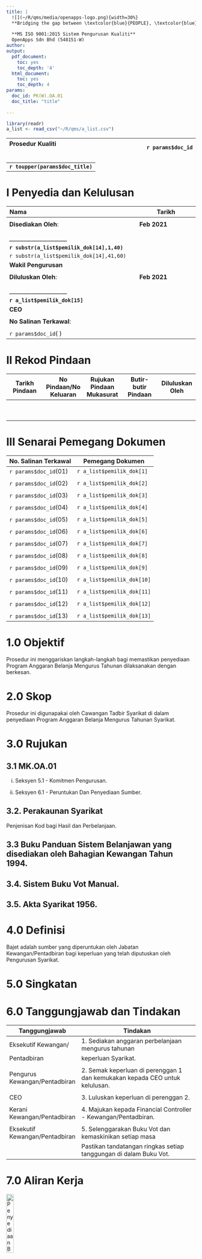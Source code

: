```yaml
---
title: |
  ![](~/R/qms/media/openapps-logo.png){width=30%}  
  **Bridging the gap between \textcolor{blue}{PEOPLE}, \textcolor{blue}{BUSINESS} and \textcolor{blue}{TECHNOLOGY}**
  
  **MS ISO 9001:2015 Sistem Pengurusan Kualiti**  
  OpenApps Sdn Bhd (548151-W)
author:
output:
  pdf_document:
    toc: yes
    toc_depth: '4'
  html_document:
    toc: yes
    toc_depth: 4
params:
  doc_id: PK(W).OA.01
  doc_title: "title"
  
---
```


```r
library(readr)
a_list <- read_csv("~/R/qms/a_list.csv")
```

\newpage

|Prosedur Kualiti &nbsp; &nbsp; &nbsp; &nbsp; &nbsp; &nbsp; &nbsp; &nbsp; &nbsp; &nbsp;&nbsp; &nbsp; &nbsp; &nbsp; &nbsp; &nbsp; &nbsp; &nbsp; &nbsp; &nbsp;&nbsp; &nbsp; &nbsp; &nbsp; &nbsp; &nbsp; &nbsp; &nbsp; &nbsp; &nbsp;&nbsp; &nbsp; &nbsp; &nbsp; &nbsp; &nbsp; &nbsp; &nbsp; &nbsp; &nbsp;|`r params$doc_id`|
|:------------------|-------:|


|                                   |
|:---------------------------------:|
|**`r toupper(params$doc_title)`**|

# I    Penyedia dan Kelulusan

|Nama &nbsp; &nbsp; &nbsp; &nbsp; &nbsp; &nbsp; &nbsp; &nbsp; &nbsp; &nbsp; &nbsp; &nbsp; &nbsp; &nbsp; &nbsp; &nbsp; &nbsp; &nbsp; &nbsp; &nbsp; &nbsp; &nbsp; &nbsp; &nbsp; &nbsp; &nbsp; &nbsp; &nbsp; &nbsp; &nbsp; &nbsp; &nbsp; &nbsp; |Tarikh |
|-------------------------------|--------------|
|                               |              |
| **Disediakan Oleh**:          | **Feb 2021** |
|                               |              |
|                               |              |
|_____________________          |              |
| **`r substr(a_list$pemilik_dok[14],1,40)`**| |
| `r substr(a_list$pemilik_dok[14],41,60)`   | |
| **Wakil Pengurusan**          |              |
|                               |              |
| **Diluluskan Oleh**:          | **Feb 2021** |
|                               |              |
|                               |              |
|_____________________          |              |
| **`r a_list$pemilik_dok[15]`**|              |
| **CEO**                       |              |
|                               |              |
| **No Salinan Terkawal**:      |              |
|                               |              |
| `r params$doc_id`( )          |              |

\newpage

# II    Rekod Pindaan

|Tarikh Pindaan|No Pindaan/No Keluaran|Rujukan Pindaan Mukasurat |Butir-butir Pindaan|Diluluskan Oleh|
|-------------|-------------|-------------|-------------|-------------|
|             |             |             |             |             |
|             |             |             |             |             |
|             |             |             |             |             |
|             |             |             |             |             |
|             |             |             |             |             |
|             |             |             |             |             |
|             |             |             |             |             |
|             |             |             |             |             |
|             |             |             |             |             |

# III   Senarai Pemegang Dokumen

| No. Salinan Terkawal   | Pemegang Dokumen              |
|------------------------|-------------------------------|
| `r params$doc_id`(01)  | `r a_list$pemilik_dok[1]`     |
|                        |                               |
| `r params$doc_id`(02)  | `r a_list$pemilik_dok[2]`     |
|                        |                               |
| `r params$doc_id`(03)  | `r a_list$pemilik_dok[3]`     |
|                        |                               |
| `r params$doc_id`(04)  | `r a_list$pemilik_dok[4]`     |
|                        |                               |
| `r params$doc_id`(05)  | `r a_list$pemilik_dok[5]`     |
|                        |                               |
| `r params$doc_id`(06)  | `r a_list$pemilik_dok[6]`     |
|                        |                               |
| `r params$doc_id`(07)  | `r a_list$pemilik_dok[7]`     |
|                        |                               |
| `r params$doc_id`(08)  | `r a_list$pemilik_dok[8]`     |
|                        |                               |
| `r params$doc_id`(09)  | `r a_list$pemilik_dok[9]`     |
|                        |                               |
| `r params$doc_id`(10)  | `r a_list$pemilik_dok[10]`    |
|                        |                               |
| `r params$doc_id`(11)  | `r a_list$pemilik_dok[11]`    |
|                        |                               |
| `r params$doc_id`(12)  | `r a_list$pemilik_dok[12]`    |
|                        |                               |
| `r params$doc_id`(13)  | `r a_list$pemilik_dok[13]`    |

\newpage

# 1.0   Objektif

 Prosedur ini menggariskan langkah-langkah bagi memastikan penyediaan Program Anggaran Belanja Mengurus Tahunan dilaksanakan dengan berkesan.

# 2.0   Skop

 Prosedur ini digunapakai oleh Cawangan Tadbir Syarikat di dalam penyediaan Program Anggaran Belanja Mengurus Tahunan Syarikat.

# 3.0   Rujukan

##   3.1   MK.OA.01

 i)   Seksyen 5.1 - Komitmen Pengurusan.

 i)   Seksyen 6.1 - Peruntukan Dan Penyediaan Sumber.

##    3.2.  Perakaunan Syarikat

Penjenisan Kod bagi Hasil dan Perbelanjaan.

##    3.3   Buku Panduan Sistem Belanjawan yang disediakan oleh Bahagian Kewangan Tahun 1994.

##    3.4.  Sistem Buku Vot Manual.

##    3.5.  Akta Syarikat 1956.

# 4.0   Definisi

 Bajet adalah sumber yang diperuntukan oleh Jabatan Kewangan/Pentadbiran bagi keperluan yang telah diputuskan oleh Pengurusan Syarikat.

# 5.0   Singkatan


# 6.0   Tanggungjawab dan Tindakan

|Tanggungjawab  |Tindakan                                       |
|---------------|-----------------------------------------------|
|Eksekutif Kewangan/    |1. Sediakan anggaran perbelanjaan mengurus tahunan|
|Pentadbiran            |keperluan Syarikat.|
|               |                                               |
|Pengurus Kewangan/Pentadbiran    |2. Semak keperluan di perenggan 1 dan kemukakan kepada CEO untuk kelulusan.|
|               |                                               |
|CEO            |3. Luluskan keperluan di perenggan 2.          | 
|               |                                               |
|Kerani Kewangan/Pentadbiran|4. Majukan kepada Financial Controller - Kewangan/Pentadbiran.                   |
|               |                                               |
|Eksekutif Kewangan/Pentadbiran    |5. Selenggarakan Buku Vot dan kemaskinikan setiap masa|
|               |Pastikan tandatangan ringkas setiap tanggungan di dalam Buku Vot.|

# 7.0 Aliran Kerja

![Penyediaan Belanja Mengurus Tahunan](~/R/qms/media/s05.png){width=20%}\

# 8.0 Rekod Kualiti

|Bil   |Rekod |Tempoh Penyimpanan|Lokasi|
|------|----------------------------|---------------------|------|
|1.    |Buku Vot                    |5 Tahun              |Pejabat Rekod|
|2.    |Buku Daftar Pembekal        |5 Tahun              |Pejabat Rekod|
|2.    |Buku Daftar Invois          |5 Tahun              |Pejabat Rekod|

# 9.0 Lampiran

Tidak berkenaan
